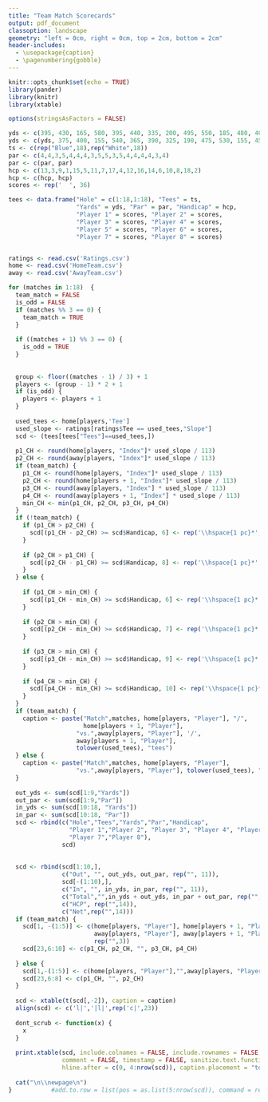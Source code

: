 ```yaml
---
title: "Team Match Scorecards"
output: pdf_document
classoption: landscape
geometry: "left = 0cm, right = 0cm, top = 2cm, bottom = 2cm"
header-includes: 
  - \usepackage{caption}
  - \pagenumbering{gobble}
---
```

\captionsetup[table]{labelformat=empty}
\renewcommand{\arraystretch}{1.5}
```r
knitr::opts_chunk$set(echo = TRUE)
library(pander)
library(knitr)
library(xtable)

```

```r
options(stringsAsFactors = FALSE)

yds <- c(395, 430, 165, 580, 395, 440, 335, 200, 495, 550, 185, 480, 405, 440, 405, 330, 175, 440)
yds <- c(yds, 375, 400, 155, 540, 365, 390, 325, 190, 475, 530, 155, 450, 375, 410, 375, 310, 165, 420)
ts <- c(rep("Blue",18),rep("White",18))
par <- c(4,4,3,5,4,4,4,3,5,5,3,5,4,4,4,4,3,4)
par <- c(par, par)
hcp <- c(13,3,9,1,15,5,11,7,17,4,12,16,14,6,10,8,18,2)
hcp <- c(hcp, hcp)
scores <- rep('  ', 36)

tees <- data.frame("Hole" = c(1:18,1:18), "Tees" = ts,
                   "Yards" = yds, "Par" = par, "Handicap" = hcp,
                   "Player 1" = scores, "Player 2" = scores, 
                   "Player 3" = scores, "Player 4" = scores, 
                   "Player 5" = scores, "Player 6" = scores,
                   "Player 7" = scores, "Player 8" = scores)


ratings <- read.csv('Ratings.csv')
home <- read.csv('HomeTeam.csv')
away <- read.csv('AwayTeam.csv')

```
\newpage
```r

for (matches in 1:18)  {
  team_match = FALSE
  is_odd = FALSE
  if (matches %% 3 == 0) {
    team_match = TRUE
  }
  
  if ((matches + 1) %% 3 == 0) {
    is_odd = TRUE
  }
  
  
  group <- floor((matches - 1) / 3) + 1
  players <- (group - 1) * 2 + 1
  if (is_odd) {
    players <- players + 1
  }
  
  used_tees <- home[players,'Tee']
  used_slope <- ratings[ratings$Tee == used_tees,"Slope"]
  scd <- (tees[tees["Tees"]==used_tees,])
  
  p1_CH <- round(home[players, "Index"]* used_slope / 113)
  p2_CH <- round(away[players, "Index"]* used_slope / 113)
  if (team_match) {
    p1_CH <- round(home[players, "Index"]* used_slope / 113)
    p2_CH <- round(home[players + 1, "Index"]* used_slope / 113)
    p3_CH <- round(away[players, "Index"] * used_slope / 113)
    p4_CH <- round(away[players + 1, "Index"] * used_slope / 113)
    min_CH <- min(p1_CH, p2_CH, p3_CH, p4_CH)
  }
  if (!team_match) {
    if (p1_CH > p2_CH) {
      scd[(p1_CH - p2_CH) >= scd$Handicap, 6] <- rep('\\hspace{1 pc}*', p1_CH - p2_CH)
    }
    
    if (p2_CH > p1_CH) {
      scd[(p2_CH - p1_CH) >= scd$Handicap, 8] <- rep('\\hspace{1 pc}*', p2_CH - p1_CH)
    }
  } else {
    
    if (p1_CH > min_CH) {
      scd[(p1_CH - min_CH) >= scd$Handicap, 6] <- rep('\\hspace{1 pc}*', p1_CH - min_CH)
    }
    
    if (p2_CH > min_CH) {
      scd[(p2_CH - min_CH) >= scd$Handicap, 7] <- rep('\\hspace{1 pc}*', p2_CH - min_CH)
    }
    
    if (p3_CH > min_CH) {
      scd[(p3_CH - min_CH) >= scd$Handicap, 9] <- rep('\\hspace{1 pc}*', p3_CH - min_CH)
    }
    
    if (p4_CH > min_CH) {
      scd[(p4_CH - min_CH) >= scd$Handicap, 10] <- rep('\\hspace{1 pc}*', p4_CH - min_CH)
    }
  }
  if (team_match) {
    caption <- paste("Match",matches, home[players, "Player"], "/", 
                     home[players + 1, "Player"],
                   "vs.",away[players, "Player"], '/',
                   away[players + 1, "Player"],
                   tolower(used_tees), "tees")
  } else {
    caption <- paste("Match",matches, home[players, "Player"],
                   "vs.",away[players, "Player"], tolower(used_tees), "tees")
  }
  
  out_yds <- sum(scd[1:9,"Yards"])
  out_par <- sum(scd[1:9,"Par"])
  in_yds <- sum(scd[10:18, "Yards"])
  in_par <- sum(scd[10:18, "Par"])
  scd <- rbind(c("Hole","Tees","Yards","Par","Handicap",
                 "Player 1","Player 2", "Player 3", "Player 4", "Player 5", "Player 6",
                 "Player 7","Player 8"),
               scd)
  
  
  scd <- rbind(scd[1:10,],
               c("Out", "", out_yds, out_par, rep("", 11)),
               scd[-(1:10),],
               c("In", "", in_yds, in_par, rep("", 11)),
               c("Total","",in_yds + out_yds, in_par + out_par, rep("",11)),
               c("HCP", rep("",14)),
               c("Net",rep("",14)))
  if (team_match) {
    scd[1, -(1:5)] <- c(home[players, "Player"], home[players + 1, "Player"],"",
                        away[players, "Player"], away[players + 1, "Player"],
                        rep("",3))
    scd[23,6:10] <- c(p1_CH, p2_CH, "", p3_CH, p4_CH)
    
  } else {
    scd[1,-(1:5)] <- c(home[players, "Player"],"",away[players, "Player"], rep("",5))
    scd[23,6:8] <- c(p1_CH, "", p2_CH)
  }
  
  scd <- xtable(t(scd[,-2]), caption = caption)
  align(scd) <- c('l|','|l|',rep('c|',23))
  
  dont_scrub <- function(x) {
    x
  }
  
  print.xtable(scd, include.colnames = FALSE, include.rownames = FALSE,
               comment = FALSE, timestamp = FALSE, sanitize.text.function = dont_scrub,
               hline.after = c(0, 4:nrow(scd)), caption.placement = "top")
  
  cat("\n\\newpage\n")
}           #add.to.row = list(pos = as.list(5:nrow(scd)), command = rep('\\\\[10pt]',6)))
```












